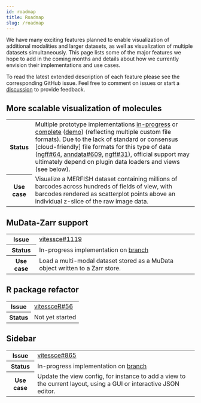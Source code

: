 ```yaml
---
id: roadmap
title: Roadmap
slug: /roadmap
---
```


We have many exciting features planned to enable visualization of additional modalities and larger datasets, as well as visualization of multiple datasets simultaneously. This page lists some of the major features we hope to add in the coming months and details about how we currently envision their implementations and use cases.

To read the latest extended description of each feature please see the corresponding GitHub issue. Feel free to comment on issues or start a [discussion](https://github.com/vitessce/vitessce/discussions/new) to provide feedback.


## More scalable visualization of molecules

<table>
    <tr>
        <th>Status</th>
        <td>Multiple prototype implementations <a href="https://github.com/vitessce/vitessce/tree/keller-mark/merfish-merge">in-progress</a> or <a href="https://github.com/vitessce/vitessce/tree/keller-mark/baysor-v2">complete</a> (<a href="https://s3.amazonaws.com/vitessce-data/demos/2021-10-18/8f814e89/index.html?dataset=petukhov-2021-nat-biotechnol">demo</a>) (reflecting multiple custom file formats). Due to the lack of standard or consensus [cloud-friendly] file formats for this type of data (<a href="https://github.com/ome/ngff/pull/64">ngff#64</a>, <a href="https://github.com/theislab/anndata/issues/609">anndata#609</a>, <a href="https://github.com/ome/ngff/issues/31">ngff#31</a>), official support may ultimately depend on plugin data loaders and views (see below).</td>
    </tr>
    <tr>
        <th>Use case</th>
        <td>Visualize a MERFISH dataset containing millions of barcodes across hundreds of fields of view, with barcodes rendered as scatterplot points above an individual z-slice of the raw image data.</td>
    </tr>
</table>


## MuData-Zarr support

<table>
    <tr>
        <th>Issue</th>
        <td><a href="https://github.com/vitessce/vitessce/issues/1119">vitessce#1119</a></td>
    </tr>
    <tr>
        <th>Status</th>
        <td>In-progress implementation on <a href="https://github.com/vitessce/vitessce/tree/keller-mark/mudata-loaders-v2">branch</a></td>
    </tr>
    <tr>
        <th>Use case</th>
        <td>Load a multi-modal dataset stored as a MuData object written to a Zarr store.</td>
    </tr>
</table>

## R package refactor

<table>
    <tr>
        <th>Issue</th>
        <td><a href="https://github.com/vitessce/vitessceR/issues/56">vitessceR#56</a></td>
    </tr>
    <tr>
        <th>Status</th>
        <td>Not yet started</td>
    </tr>
</table>


## Sidebar

<table>
    <tr>
        <th>Issue</th>
        <td><a href="https://github.com/vitessce/vitessce/issues/865">vitessce#865</a></td>
    </tr>
    <tr>
        <th>Status</th>
        <td>In-progress implementation on <a href="https://github.com/vitessce/vitessce/tree/keller-mark/sidebar-v2">branch</a></td>
    </tr>
    <tr>
        <th>Use case</th>
        <td>Update the view config, for instance to add a view to the current layout, using a GUI or interactive JSON editor.</td>
    </tr>
</table>